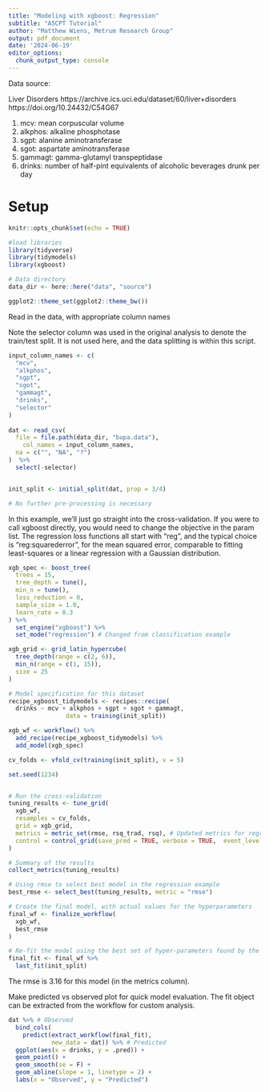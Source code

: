 ```yaml
---
title: "Modeling with xgboost: Regression"
subtitle: "ASCPT Tutorial"
author: "Matthew Wiens, Metrum Research Group"
output: pdf_document
date: '2024-06-19'
editor_options: 
  chunk_output_type: console
---
```


Data source: 

Liver Disorders
https://archive.ics.uci.edu/dataset/60/liver+disorders
https://doi.org/10.24432/C54G67

1. mcv: mean corpuscular volume
2. alkphos: alkaline phosphotase
3. sgpt: alanine aminotransferase
4. sgot: aspartate aminotransferase
5. gammagt: gamma-glutamyl transpeptidase
6. drinks: number of half-pint equivalents of alcoholic beverages drunk per day


# Setup


```r
knitr::opts_chunk$set(echo = TRUE)

#load libraries 
library(tidyverse)
library(tidymodels)
library(xgboost)

# Data directory
data_dir <- here::here("data", "source")

ggplot2::theme_set(ggplot2::theme_bw())
```

Read in the data, with appropriate column names

Note the selector column was used in the original analysis to denote the train/test split. It is not used here, and the data splitting is within this script.

```R

input_column_names <- c(
  "mcv",
  "alkphos",
  "sgpt",
  "sgot",
  "gammagt",
  "drinks",
  "selector"
) 
  
dat <- read_csv(
  file = file.path(data_dir, "bupa.data"),
    col_names = input_column_names,
  na = c("", "NA", "?")
)  %>% 
  select(-selector)



```


```R

init_split <- initial_split(dat, prop = 3/4)

# No further pre-processing is necessary

```

In this example, we'll just go straight into the cross-validation. If you were to call xgboost directly, you would need to change the objective in the param list. The regression loss functions all start with "reg", and the typical choice is "reg:squarederror", for the mean squared error, comparable to fitting least-squares or a linear regression with a Gaussian distribution. 

```R
xgb_spec <- boost_tree(
  trees = 15,
  tree_depth = tune(),
  min_n = tune(),
  loss_reduction = 0,        
  sample_size = 1.0, 
  learn_rate = 0.3      
) %>%
  set_engine("xgboost") %>%
  set_mode("regression") # Changed from classification example

xgb_grid <- grid_latin_hypercube(
  tree_depth(range = c(2, 6)),
  min_n(range = c(1, 15)),
  size = 25
)

# Model specification for this dataset
recipe_xgboost_tidymodels <- recipes::recipe(
  drinks ~ mcv + alkphos + sgpt + sgot + gammagt,
                data = training(init_split)) 

xgb_wf <- workflow() %>%
  add_recipe(recipe_xgboost_tidymodels) %>%
  add_model(xgb_spec)

cv_folds <- vfold_cv(training(init_split), v = 5)

set.seed(1234)


# Run the cross-validation
tuning_results <- tune_grid(
  xgb_wf,
  resamples = cv_folds,
  grid = xgb_grid,
  metrics = metric_set(rmse, rsq_trad, rsq), # Updated metrics for regression
  control = control_grid(save_pred = TRUE, verbose = TRUE,  event_level = "first")
)

# Summary of the results
collect_metrics(tuning_results)

# Using rmse to select best model in the regression example
best_rmse <- select_best(tuning_results, metric = "rmse")

# Create the final model, with actual values for the hyperparameters 
final_wf <- finalize_workflow(
  xgb_wf,
  best_rmse
)

# Re-fit the model using the best set of hyper-parameters found by the cross-validation
final_fit <- final_wf %>%
  last_fit(init_split) 
```

The rmse is 3.16 for this model (in the metrics column).

Make predicted vs observed plot for quick model evaluation. The fit object can be extracted from the workflow for custom analysis.

```R

dat %>% # Observed
  bind_cols(
    predict(extract_workflow(final_fit),
            new_data = dat)) %>% # Predicted
  ggplot(aes(x = drinks, y = .pred)) +
  geom_point() +
  geom_smooth(se = F) +
  geom_abline(slope = 1, linetype = 2) +
  labs(x = "Observed", y = "Predicted")
```